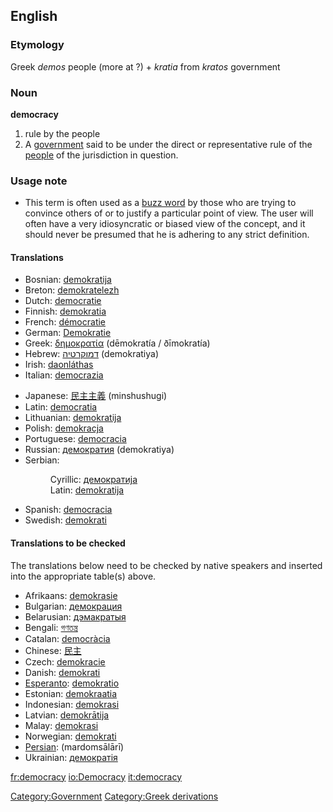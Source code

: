 ==English==
===Etymology===
Greek ''demos'' people (more at ?) + ''kratia'' from ''kratos'' government
=== Noun ===
'''democracy'''
#rule by the people
#A [[government]] said to be under the direct or representative rule of the [[people]] of the jurisdiction in question.  
[[Category:Government]]

===Usage note===
*This term is often used as a [[buzz word]] by those who are trying to convince others of or to justify a particular point of view.  The user will often have a very idiosyncratic or biased view of the concept, and it should never be presumed that he is adhering to any strict definition.

====Translations====
{{top}}
*Bosnian: [[demokratija#Bosnian|demokratija]] {{f}}
*Breton: [[demokratelezh]] {{f}}
*Dutch: [[democratie]] {{f}}
*Finnish: [[demokratia]]
*French: [[démocratie]] {{f}}
*German: [[Demokratie]] {{f}}
*Greek: [[δημοκρατία]] (dēmokratía / ðīmokratía)
*Hebrew: [[דמוקרטיה]] (demokratiya)
*Irish: [[daonláthas]]
*Italian: [[democrazia]]
{{mid}}
*Japanese: [[民主主義]] (minshushugi)
*Latin: [[democratia]]
*Lithuanian: [[demokratija]] {{f}}
*Polish: [[demokracja]] {{f}}
*Portuguese: [[democracia]] {{f}}
*Russian: [[демократия]] {{f}} (demokratiya)
*Serbian:
*:Cyrillic: [[демократија#Serbian|демократија]] {{f}}
*:Latin: [[demokratija#Serbian|demokratija]] {{f}}
*Spanish: [[democracia]] {{f}}
*Swedish: [[demokrati]]
{{bottom}}

====Translations to be checked====
<!--Remove this section once all of the translations below have been moved into the tables above.-->

The translations below need to be checked by native speakers and inserted into the appropriate table(s) above.

*Afrikaans: [[demokrasie]]
*Bulgarian: [[демокрация]] {{f}}
*Belarusian: [[дэмакратыя]] {{f}}
*Bengali: [[গণতন্ত্র]]
*Catalan: [[democràcia]]
*Chinese: [[民主]]
*Czech: [[demokracie]]
*Danish: [[demokrati]]
*[[Esperanto]]: [[demokratio]]
*Estonian: [[demokraatia]]
*Indonesian: [[demokrasi]]
*Latvian: [[demokrātija]]
*Malay: [[demokrasi]]
*Norwegian: [[demokrati]]
*[[Persian]]: {{FAchar|[[مردم‌سالاری]]}} (mardomsālārī)
*Ukrainian: [[демократія]] {{f}}

[[Category:Greek derivations]]

[[fr:democracy]]
[[io:Democracy]]
[[it:democracy]]